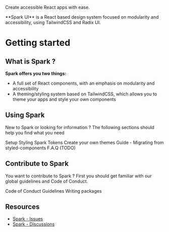 
<Meta title="Getting Started" />

<div className="flex flex-col gap-xl pb-3xl">
<p className="text-center text-on-background sb-unstyled text-display-1-expanded">
  Create <span className="text-primary">accessible</span> React apps
  <span className="text-secondary">with ease</span>.
</p>
<p className="text-center text-on-neutral-container sb-unstyled text-headline-1">
  **Spark UI** is a React based design system focused on modularity and accessibility, using
  TailwindCSS and Radix UI.
</p>

</div>

# Getting started

## What is Spark ?

**Spark offers you two things:**

- A full set of React components, with an emphasis on modularity and accessibility
- A theming/styling system based on TailwindCSS, which allows you to theme your apps and style your own components

## Using Spark

New to Spark or looking for information ? The following sections should help you find what you need

<div className="sb-unstyled flex flex-row flex-wrap gap-lg my-xl">
  <Card href="/?path=/docs/using-spark-setup--docs" description="Enable Spark on your project">
    Setup
  </Card>
  <Card
    href="/?path=/docs/using-spark-styling-overview--docs"
    description="Apply styles to your components and markup"
  >
    Styling
  </Card>
  <Card
    isExternalLink
    href="https://sparkui.vercel.app/viewer/"
    description="Visualize colors, spacing, typography, etc."
  >
    Spark Tokens
  </Card>
  <Card href="/?path=/docs/utils-theme--docs" description="Customize as many as you want">
    Create your own themes
  </Card>
  <Card href="/?path=/docs/using-spark-guide-migrating-from-styled-components--docs">
    Guide - Migrating from styled-components
  </Card>
  <Card disabled description="¯\_(ツ)_/¯">
    F.A.Q (TODO)
  </Card>
</div>

## Contribute to Spark

You want to contribute to Spark ? First you should get familiar with our global guidelines and Code of Conduct.

<div className="sb-unstyled flex flex-row flex-wrap gap-lg my-xl">
  <Card href="/?path=/docs/contributing-code-of-conduct-index--docs">Code of Conduct</Card>
  <Card href="/?path=/docs/contributing-guidelines-commit--docs">Guidelines</Card>
  <Card href="/?path=/docs/contributing-writing-packages-structure--docs">Writing packages</Card>
</div>

## Resources

- [Spark - Issues](https://github.com/adevinta/spark/issues)
- [Spark - Discussions](https://github.com/adevinta/spark/discussions)
